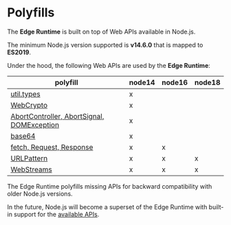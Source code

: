 # Polyfills

The **Edge Runtime** is built on top of Web APIs available in Node.js.

The minimum Node.js version supported is **v14.6.0** that is mapped to **ES2019**.

Under the hood, the following Web APIs are used by the **Edge Runtime**:

| polyfill                                                                                                                                              | node14 | node16 | node18 |
| ----------------------------------------------------------------------------------------------------------------------------------------------------- | ------ | ------ | ------ |
| [util.types](https://github.com/vercel/edge-runtime/blob/main/packages/primitives/src/patches/util-types.js)                                          | x      |        |        |
| [WebCrypto](https://github.com/vercel/edge-runtime/blob/main/packages/primitives/src/primitives/crypto.js)                                            | x      |        |        |
| [AbortController, AbortSignal, DOMException](https://github.com/vercel/edge-runtime/blob/main/packages/primitives/src/primitives/abort-controller.js) | x      |        |        |
| [base64](https://github.com/vercel/edge-runtime/blob/main/packages/primitives/src/primitives/encoding.js)                                             | x      |        |        |
| [fetch, Request, Response](https://github.com/vercel/edge-runtime/blob/main/packages/primitives/src/primitives/fetch.js)                              | x      | x      |        |
| [URLPattern](https://github.com/vercel/edge-runtime/blob/main/packages/primitives/src/primitives/url.js)                                              | x      | x      | x      |
| [WebStreams](https://github.com/vercel/edge-runtime/blob/main/packages/primitives/src/primitives/streams.js)                                          | x      | x      | x      |

The Edge Runtime polyfills missing APIs for backward compatibility with older Node.js versions.

In the future, Node.js will become a superset of the Edge Runtime with built-in support for the [available APIs](/features/available-apis).
